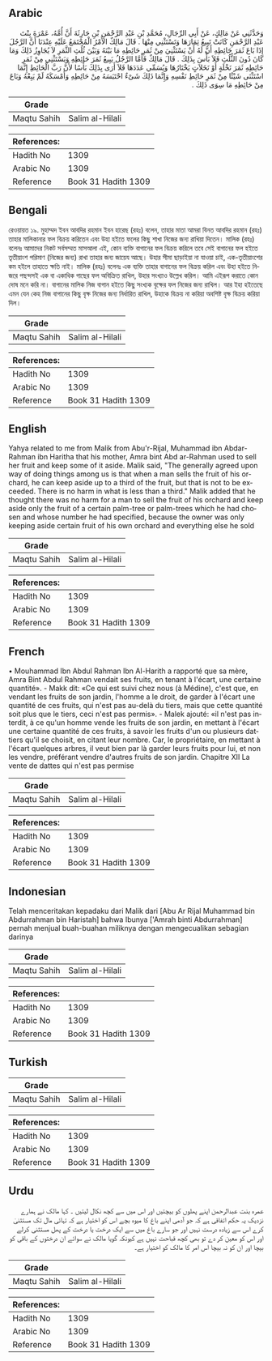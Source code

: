## Arabic


<div dir="rtl" lang="ar" style={{fontSize:'larger',backgroundColor:'#f8f9fa',padding:20}}>
وَحَدَّثَنِي عَنْ مَالِكٍ، عَنْ أَبِي الرِّجَالِ، مُحَمَّدِ بْنِ عَبْدِ الرَّحْمَنِ بْنِ حَارِثَةَ أَنَّ أُمَّهُ، عَمْرَةَ بِنْتَ عَبْدِ الرَّحْمَنِ كَانَتْ تَبِيعُ ثِمَارَهَا وَتَسْتَثْنِي مِنْهَا ‏.‏ قَالَ مَالِكٌ الأَمْرُ الْمُجْتَمَعُ عَلَيْهِ عِنْدَنَا أَنَّ الرَّجُلَ إِذَا بَاعَ ثَمَرَ حَائِطِهِ أَنَّ لَهُ أَنْ يَسْتَثْنِيَ مِنْ ثَمَرِ حَائِطِهِ مَا بَيْنَهُ وَبَيْنَ ثُلُثِ الثَّمَرِ لاَ يُجَاوِزُ ذَلِكَ وَمَا كَانَ دُونَ الثُّلُثِ فَلاَ بَأْسَ بِذَلِكَ ‏.‏ قَالَ مَالِكٌ فَأَمَّا الرَّجُلُ يَبِيعُ ثَمَرَ حَائِطِهِ وَيَسْتَثْنِي مِنْ ثَمَرِ حَائِطِهِ ثَمَرَ نَخْلَةٍ أَوْ نَخَلاَتٍ يَخْتَارُهَا وَيُسَمِّي عَدَدَهَا فَلاَ أَرَى بِذَلِكَ بَأْسًا لأَنَّ رَبَّ الْحَائِطِ إِنَّمَا اسْتَثْنَى شَيْئًا مِنْ ثَمَرِ حَائِطِ نَفْسِهِ وَإِنَّمَا ذَلِكَ شَىْءٌ احْتَبَسَهُ مِنْ حَائِطِهِ وَأَمْسَكَهُ لَمْ يَبِعْهُ وَبَاعَ مِنْ حَائِطِهِ مَا سِوَى ذَلِكَ ‏.‏
</div>
<div style={{backgroundColor:'#f8f9fa',padding:20, marginBottom: 10}}><table> <thead> <tr> <th>Grade</th> <th></th> </tr> </thead> <tbody> <tr><td>Maqtu Sahih</td><td>Salim al-Hilali</td></tr></tbody></table><table> <thead> <tr> <th>References:</th> <th></th> </tr> </thead> <tbody><tr><td>Hadith No</td><td>1309</td></tr><tr><td>Arabic No</td><td>1309</td></tr><tr><td>Reference</td><td>Book 31 Hadith 1309</td></tr></tbody></table></div>

## Bengali


<div dir="ltr" lang="bn" style={{fontSize:'larger',backgroundColor:'#f8f9fa',padding:20}}>
রেওয়ায়ত ১৯. মুহাম্মদ ইবন আবদির রহমান ইবন হারেছ (রহঃ) বলেন, তাহার মাতা আমরা বিনত আবদির রহমান (রহঃ) তাহার মালিকানার ফল বিক্রয় করিতেন এবং উহা হইতে ফলের কিছু শাখা নিজের জন্য রাখিয়া দিতেন। মালিক (রহঃ) বলেনঃ আমাদের নিকট সর্বসম্মত মাসআলা এই, কোন ব্যক্তি বাগানের ফল বিক্রয় করিলে তবে সেই বাগানের ফল হইতে তৃতীয়াংশ পরিমাণ (নিজের জন্য) রাখা তাহার জন্য জায়েয আছে। উহার সীমা ছাড়াইয়া না যাওয়া চাই, এক-তৃতীয়াংশের কম হইলে তাহাতে ক্ষতি নাই। মালিক (রহঃ) বলেনঃ এক ব্যক্তি তাহার বাগানের ফল বিক্রয় করিল এবং উহা হইতে নিজরে পছন্দসই এক বা একাধিক গাছের ফল অবিক্রিত রাখিল, উহার সংখ্যাও উল্লেখ করিল। আমি এইরূপ করাতে কোন দোষ মনে করি না। বাগানের মালিক নিজ বাগান হইতে কিছু সংখ্যক বৃক্ষের ফল নিজের জন্য রাখিল। আর ইহা হইতেছে এমন যেন কেহ নিজ বাগানের কিছু বৃক্ষ নিজের জন্য নির্ধারিত রাখিল, উহাকে বিক্রয় না করিয়া অবশিষ্ট বৃক্ষ বিক্রয় করিয়া দিল।
</div>
<div style={{backgroundColor:'#f8f9fa',padding:20, marginBottom: 10}}><table> <thead> <tr> <th>Grade</th> <th></th> </tr> </thead> <tbody> <tr><td>Maqtu Sahih</td><td>Salim al-Hilali</td></tr></tbody></table><table> <thead> <tr> <th>References:</th> <th></th> </tr> </thead> <tbody><tr><td>Hadith No</td><td>1309</td></tr><tr><td>Arabic No</td><td>1309</td></tr><tr><td>Reference</td><td>Book 31 Hadith 1309</td></tr></tbody></table></div>

## English


<div dir="ltr" lang="en" style={{fontSize:'larger',backgroundColor:'#f8f9fa',padding:20}}>
Yahya related to me from Malik from Abu'r-Rijal, Muhammad ibn Abdar-Rahman ibn Haritha that his mother, Amra bint Abd ar-Rahman used to sell her fruit and keep some of it aside. Malik said, "The generally agreed upon way of doing things among us is that when a man sells the fruit of his orchard, he can keep aside up to a third of the fruit, but that is not to be exceeded. There is no harm in what is less than a third." Malik added that he thought there was no harm for a man to sell the fruit of his orchard and keep aside only the fruit of a certain palm-tree or palm-trees which he had chosen and whose number he had specified, because the owner was only keeping aside certain fruit of his own orchard and everything else he sold
</div>
<div style={{backgroundColor:'#f8f9fa',padding:20, marginBottom: 10}}><table> <thead> <tr> <th>Grade</th> <th></th> </tr> </thead> <tbody> <tr><td>Maqtu Sahih</td><td>Salim al-Hilali</td></tr></tbody></table><table> <thead> <tr> <th>References:</th> <th></th> </tr> </thead> <tbody><tr><td>Hadith No</td><td>1309</td></tr><tr><td>Arabic No</td><td>1309</td></tr><tr><td>Reference</td><td>Book 31 Hadith 1309</td></tr></tbody></table></div>

## French


<div dir="ltr" lang="fr" style={{fontSize:'larger',backgroundColor:'#f8f9fa',padding:20}}>
• Mouhammad Ibn Abdul Rahman Ibn Al-Harith a rapporté que sa mère, Amra Bint Abdul Rahman vendait ses fruits, en tenant à l'écart, une certaine quantité». - Makk dit: «Ce qui est suivi chez nous (à Médine), c'est que, en vendant les fruits de son jardin, l'homme a le droit, de garder à l'écart une quantité de ces fruits, qui n'est pas au-delà du tiers, mais que cette quantité soit plus que le tiers, ceci n'est pas permis». - Malek ajouté: «il n'est pas interdit, à ce qu'un homme vende les fruits de son jardin, en mettant à l'écart une certaine quantité de ces fruits, à savoir les fruits d'un ou plusieurs dattiers qu'il se choisit, en citant leur nombre. Car, le propriétaire, en mettant à l'écart quelques arbres, il veut bien par là garder leurs fruits pour lui, et non les vendre, préférant vendre d'autres fruits de son jardin. Chapitre XII La vente de dattes qui n'est pas permise
</div>
<div style={{backgroundColor:'#f8f9fa',padding:20, marginBottom: 10}}><table> <thead> <tr> <th>Grade</th> <th></th> </tr> </thead> <tbody> <tr><td>Maqtu Sahih</td><td>Salim al-Hilali</td></tr></tbody></table><table> <thead> <tr> <th>References:</th> <th></th> </tr> </thead> <tbody><tr><td>Hadith No</td><td>1309</td></tr><tr><td>Arabic No</td><td>1309</td></tr><tr><td>Reference</td><td>Book 31 Hadith 1309</td></tr></tbody></table></div>

## Indonesian


<div dir="ltr" lang="id" style={{fontSize:'larger',backgroundColor:'#f8f9fa',padding:20}}>
Telah menceritakan kepadaku dari Malik dari [Abu Ar Rijal Muhammad bin Abdurrahman bin Haristah] bahwa Ibunya ['Amrah binti Abdurrahman] pernah menjual buah-buahan miliknya dengan mengecualikan sebagian darinya
</div>
<div style={{backgroundColor:'#f8f9fa',padding:20, marginBottom: 10}}><table> <thead> <tr> <th>Grade</th> <th></th> </tr> </thead> <tbody> <tr><td>Maqtu Sahih</td><td>Salim al-Hilali</td></tr></tbody></table><table> <thead> <tr> <th>References:</th> <th></th> </tr> </thead> <tbody><tr><td>Hadith No</td><td>1309</td></tr><tr><td>Arabic No</td><td>1309</td></tr><tr><td>Reference</td><td>Book 31 Hadith 1309</td></tr></tbody></table></div>

## Turkish


<div dir="ltr" lang="tr" style={{fontSize:'larger',backgroundColor:'#f8f9fa',padding:20}}>

</div>
<div style={{backgroundColor:'#f8f9fa',padding:20, marginBottom: 10}}><table> <thead> <tr> <th>Grade</th> <th></th> </tr> </thead> <tbody> <tr><td>Maqtu Sahih</td><td>Salim al-Hilali</td></tr></tbody></table><table> <thead> <tr> <th>References:</th> <th></th> </tr> </thead> <tbody><tr><td>Hadith No</td><td>1309</td></tr><tr><td>Arabic No</td><td>1309</td></tr><tr><td>Reference</td><td>Book 31 Hadith 1309</td></tr></tbody></table></div>

## Urdu


<div dir="rtl" lang="ur" style={{fontSize:'larger',backgroundColor:'#f8f9fa',padding:20}}>
عمرہ بنت عبدالرحمن اپنے پھلوں کو بیچتیں اور اس میں سے کچھ نکال لیتیں ۔ کہا مالک نے ہمارے نزدیک یہ حکم اتفاقی ہے کہ جو آدمی اپنے باغ کا میوہ بچے اس کو اختیار ہے کہ تہائی مال تک مستثنیٰ کرے اس سے زیادہ درست نہیں اور جو سارے باغ میں سے ایک درخت یا درخت کے پھل مستثنی کرلے اور اس کو معین کر دے تو بھی کچھ قباحت نہیں ہے کیونکہ گویا مالک نے سوائے ان درختوں کے باقی کو بیچا اور ان کو نہ بیچا اس امر کا مالک کو اختیار ہے۔
</div>
<div style={{backgroundColor:'#f8f9fa',padding:20, marginBottom: 10}}><table> <thead> <tr> <th>Grade</th> <th></th> </tr> </thead> <tbody> <tr><td>Maqtu Sahih</td><td>Salim al-Hilali</td></tr></tbody></table><table> <thead> <tr> <th>References:</th> <th></th> </tr> </thead> <tbody><tr><td>Hadith No</td><td>1309</td></tr><tr><td>Arabic No</td><td>1309</td></tr><tr><td>Reference</td><td>Book 31 Hadith 1309</td></tr></tbody></table></div>